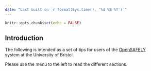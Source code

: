 ```yaml
---
date: "Last built on `r format(Sys.time(), '%d %B %Y')`"
---
```


```r
knitr::opts_chunk$set(echo = FALSE)
```

## Introduction {.unnumbered}

The following is intended as a set of tips for users of the [OpenSAFELY](https://www.opensafely.org/) system at the University of Bristol.

Please use the menu to the left to read the different sections.
